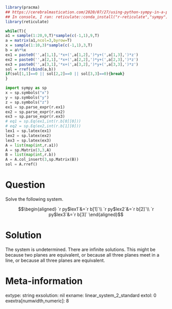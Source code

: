 ```r
library(pracma)
## https://cerebralmastication.com/2020/07/27/using-python-sympy-in-a-python-code-chunk-in-rmarkdown/
## In console, I ran: reticulate::conda_install("r-reticulate","sympy")## In console, I ran: reticulate::conda_install("r-reticulate","matplotlib")
library(reticulate)

while(T){
a1 = sample(1:20,9,T)*sample(c(-1,1),9,T)
a = matrix(a1,ncol=3,byrow=T)
x = sample(1:10,3)*sample(c(-1,1),3,T)
b = a%*%x
ex1 = paste0('',a[1,1],'*x+(',a[1,2],')*y+(',a[1,3],')*z')
ex2 = paste0('',a[2,1],'*x+(',a[2,2],')*y+(',a[2,3],')*z')
ex3 = paste0('',a[3,1],'*x+(',a[3,2],')*y+(',a[3,3],')*z')
sol = rref(cbind(a,b))
if(sol[1,1]==0 || sol[2,2]==0 || sol[3,3]==0){break}
}
```

```python
import sympy as sp
x = sp.symbols("x")
y = sp.symbols("y")
z = sp.symbols("z")
ex1 = sp.parse_expr(r.ex1)
ex2 = sp.parse_expr(r.ex2)
ex3 = sp.parse_expr(r.ex3)
# eq1 = sp.Eq(ex1,int(r.b[0][0]))
# eq2 = sp.Eq(ex2,int(r.b[1][0]))
lex1 = sp.latex(ex1)
lex2 = sp.latex(ex2)
lex3 = sp.latex(ex3)
A = list(map(int,r.a1))
A = sp.Matrix(3,3,A)
B = list(map(int,r.b))
A = A.col_insert(3,sp.Matrix(B))
sol = A.rref()
```

Question
========

Solve the following system.

$$\begin{aligned}
`r py$lex1`&=`r b[1]`\\
`r py$lex2`&=`r b[2]`\\
`r py$lex3`&=`r b[3]`
\end{aligned}$$


Solution
========

The system is undetermined. There are infinite solutions. This might be because two planes are equivalent, or because all three planes meet in a line, or because all three planes are equivalent.


Meta-information
============
extype: string
exsolution: nil
exname: linear_system_2_standard
extol: 0
exextra[numwidth,numeric]: 8
